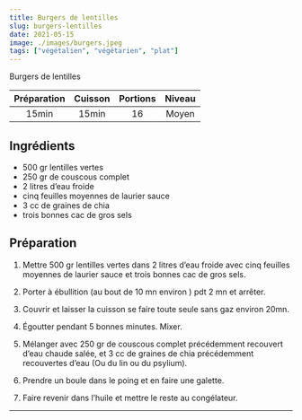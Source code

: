 ```yaml
---
title: Burgers de lentilles
slug: burgers-lentilles
date: 2021-05-15
image: ./images/burgers.jpeg
tags: ["végétalien", "végétarien", "plat"]
---
```


<StyledParagraph>Burgers de lentilles</StyledParagraph>

| Préparation | Cuisson | Portions | Niveau |
| :-: | :-: | :-: | :-: |
| 15min | 15min | 16 | Moyen |


## Ingrédients
- <ListItem>500 gr lentilles vertes</ListItem>
- <ListItem>250 gr de couscous complet</ListItem>
- <ListItem>2 litres d’eau froide</ListItem>
- <ListItem>cinq feuilles moyennes de laurier sauce</ListItem>
- <ListItem>3 cc de graines de chia</ListItem>
- <ListItem>trois bonnes cac de gros sels</ListItem>


## Préparation

1. Mettre 500 gr lentilles vertes dans 2 litres d’eau froide avec cinq feuilles moyennes de laurier sauce et trois bonnes cac de gros sels.

2. Porter à ébullition (au bout de 10 mn environ ) pdt 2 mn et arrêter.

3. Couvrir et laisser la cuisson se faire toute seule sans gaz environ 20mn.

4. Égoutter pendant 5 bonnes minutes. Mixer.

5. Mélanger avec 250 gr de couscous complet précédemment recouvert d’eau chaude salée, et 3 cc de graines de chia précédemment recouvertes d’eau (Ou du lin ou du psylium).

6. Prendre un boule dans le poing et en faire une galette.

7. Faire revenir dans l’huile et mettre le reste au congélateur.

---
